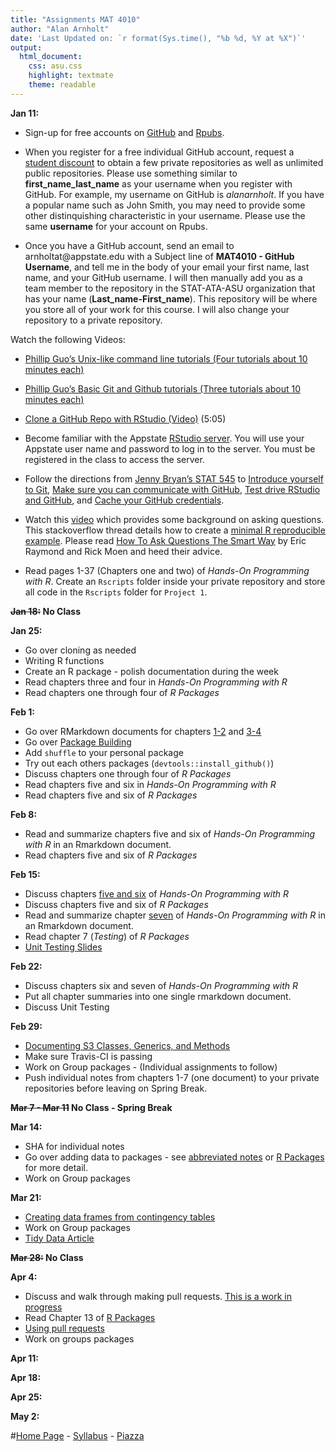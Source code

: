 ```yaml
---
title: "Assignments MAT 4010"
author: "Alan Arnholt"
date: 'Last Updated on: `r format(Sys.time(), "%b %d, %Y at %X")`'
output:
  html_document:
    css: asu.css
    highlight: textmate
    theme: readable
---
```


**Jan 11:**

* Sign-up for free accounts on [GitHub](https://github.com) and [Rpubs](https://rpubs.com).

* When you register for a free individual GitHub account, request a [student discount](https://education.github.com) to obtain a few private repositories as well as unlimited public repositories.  Please use something similar to **first_name_last_name** as your username when you register with GitHub.  For example, my username on GitHub is *alanarnholt*. If you have a popular name such as John Smith, you may need to provide some other distinquishing characteristic in your username.  Please use the same **username** for your account on Rpubs. 

* Once you have a GitHub account, send an email to arnholtat@appstate.edu with a Subject line of **MAT4010 - GitHub Username**, and tell me in the body of your email your first name, last name, and your GitHub username.  I will then manually add you as a team member to the repository in the STAT-ATA-ASU organization that has your name (**Last_name-First_name**).  This repository will be where you store all of your work for this course.  I will also change your repository to a private repository.
 
Watch the following Videos:

* [Phillip Guo's Unix-like command line tutorials (Four tutorials about 10 minutes each)](http://www.pgbovine.net/command-line-tutorial.htm)
* [Phillip Guo's Basic Git and Github tutorials (Three tutorials about 10 minutes each)](http://www.pgbovine.net/git-tutorial.htm)
* [Clone a GitHub Repo with RStudio (Video)](https://www.youtube.com/watch?v=YxZ8J2rqhEM) (5:05)

* Become familiar with the Appstate [RStudio server](https://mathr.math.appstate.edu/). You will use your Appstate user name and password to log in to the server.  You must be registered in the class to access the server.

* Follow the directions from [Jenny Bryan's STAT 545](https://stat545-ubc.github.io/git00_index.html) to [Introduce yourself to Git](https://stat545-ubc.github.io/git04_introduce-self-to-git.html), [Make sure you can communicate with GitHub](https://stat545-ubc.github.io/git05_github-connection.html), [Test drive RStudio and GitHub](https://stat545-ubc.github.io/git07_git-github-rstudio.html), and [Cache your GitHub credentials](https://stat545-ubc.github.io/git06_credential-caching.html).

* Watch this [video](https://www.youtube.com/watch?v=ZFaWxxzouCY&list=PLjTlxb-wKvXNSDfcKPFH2gzHGyjpeCZmJ&index=3) which provides some background on asking questions.  This stackoverflow thread details how to create a [minimal R reproducible example](http://stackoverflow.com/questions/5963269/how-to-make-a-great-r-reproducible-example/5963610#5963610). Please read [How To Ask Questions The Smart Way](http://www.catb.org/~esr/faqs/smart-questions.html) by Eric Raymond and Rick Moen and heed their advice.

* Read pages 1-37 (Chapters one and two) of _Hands-On Programming with R_.  Create an `Rscripts` folder inside your private repository and store all code in the `Rscripts`  folder for `Project 1`.


**~~Jan 18:~~ No Class**

**Jan 25:**

* Go over cloning as needed
* Writing R functions
* Create an R package - polish documentation during the week
* Read chapters three and four in _Hands-On Programming with R_
* Read chapters one through four of _R Packages_

**Feb 1:**

* Go over RMarkdown documents for chapters [1-2](../RMarkdown/Chapters1and2.html) and [3-4](../RMarkdown/Chapters3and4.html)
* Go over [Package Building](../RMarkdown/PackageBuilding.html)
* Add `shuffle` to your personal package
* Try out each others packages (`devtools::install_github()`) 
* Discuss chapters one through four of _R Packages_
* Read chapters five and six in _Hands-On Programming with R_
* Read chapters five and six of _R Packages_


**Feb 8:**

* Read and summarize chapters five and six of _Hands-On Programming with R_ in an Rmarkdown document.
* Read chapters five and six of _R Packages_

**Feb 15:**

* Discuss chapters [five and six](../RMarkdown/Chapters5and6.html) of _Hands-On Programming with R_
* Discuss chapters five and six of _R Packages_
* Read and summarize chapter [seven](../RMarkdown/Chapter7.html) of _Hands-On Programming with R_ in an Rmarkdown document.
* Read chapter 7 (_Testing_) of _R Packages_
* [Unit Testing Slides](http://www.is.uni-freiburg.de/ressourcen/algorithm-design-and-software-engineering-oeffentlicher-zugriff/11_softwaretesting.pdf)

**Feb 22:**

* Discuss chapters six and seven of _Hands-On Programming with R_
* Put all chapter summaries into one single rmarkdown document.  
* Discuss Unit Testing


**Feb 29:**

* [Documenting S3 Classes, Generics, and Methods](../RMarkdown/OOP.html)
* Make sure Travis-CI is passing
* Work on Group packages - (Individual assignments to follow)
* Push individual notes from chapters 1-7 (one document) to your private repositories before leaving on Spring Break.  

**~~Mar 7 - Mar 11~~ No Class - Spring Break**

**Mar 14:**

* SHA for individual notes
* Go over adding data to packages - see [abbreviated notes](../RMarkdown/PackageBuilding.html) or [R Packages](http://r-pkgs.had.co.nz/data.html) for more detail.
* Work on Group packages

**Mar 21:**

* [Creating data frames from contingency tables](../RMarkdown/CTtoDF.html)
* Work on Group packages
* [Tidy Data Article](https://www.jstatsoft.org/article/view/v059i10)

**~~Mar 28:~~ No Class**

**Apr 4:**

* Discuss and walk through making pull requests. [This is a work in progress](../Rmarkdown/BranchesPullRequests.html)
* Read Chapter 13 of [R Packages](http://r-pkgs.had.co.nz/git.html)
* [Using pull requests](https://help.github.com/articles/using-pull-requests/)
* Work on groups packages

**Apr 11:**

**Apr 18:**

**Apr 25:**

**May 2:**

#[Home Page](http://stat-ata-asu.github.io/MAT4010Spring2016/) - [Syllabus](http://stat-ata-asu.github.io/MAT4010Spring2016/Syllabus/MAT4010SyllabusSpring2016.html) - [Piazza](https://piazza.com/class/ij30uq82d4p2di)

